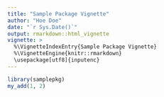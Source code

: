 ```yaml
---
title: "Sample Package Vignette"
author: "Hoe Doe"
date: "`r Sys.Date()`"
output: rmarkdown::html_vignette
vignette: >
  %\VignetteIndexEntry{Sample Package Vignette}
  %\VignetteEngine{knitr::rmarkdown}
  \usepackage[utf8]{inputenc}
---
```


```r
library(samplepkg)
my_add(1, 2)
```
